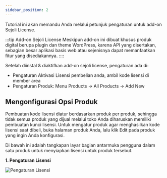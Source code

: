 ```yaml
---
sidebar_position: 2
---
```


Tutorial ini akan memandu Anda melalui petunjuk pengaturan untuk add-on Sejoli License.

:::tip Add-on Sejoli License
Meskipun add-on ini dibuat khusus produk digital berupa plugin dan theme WordPress, karena API yang disertakan, sebagian besar aplikasi basis web atau sejenisnya dapat memanfaatkan fitur yang disediakannya.
::::

Setelah diinstal & diaktifkan add-on sejoli license, pengaturan ada di:
- Pengaturan Aktivasi Lisensi pembelian anda, ambil kode lisensi di member area
- Pengaturan Produk: Menu Products → All  Products → Add New

## Mengonfigurasi Opsi Produk

Pembuatan kode lisensi diatur berdasarkan produk per produk, sehingga tidak semua produk yang dijual melalui toko Anda diharuskan memiliki pembuatan kunci lisensi. Untuk mengatur produk agar menghasilkan kode lisensi saat dibeli, buka halaman produk Anda, lalu klik Edit pada produk yang ingin Anda konfigurasi.

Di bawah ini adalah tangkapan layar bagian antarmuka pengguna dalam satu produk untuk menyiapkan lisensi untuk produk tersebut.

**1. Pengaturan Lisensi**

![Pengaturan Lisensi](/img/Xnapper-2024-10-17-12.55.05.png)